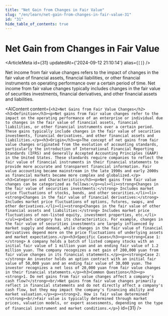 ```yaml
---
title: "Net Gain from Changes in Fair Value"
slug: "/en/learn/net-gain-from-changes-in-fair-value-31"
id: "31"
hide_table_of_contents: true
---
```



# Net Gain from Changes in Fair Value

<ArticleMeta id={31} updatedAt={'2024-09-12 21:10:14'} alias={`[]`} />
<div className='border-solid border-b border-t-0 my-4 border-[var(--ifm-color-gray-300)]' />

Net income from fair value changes refers to the impact of changes in the fair value of financial assets, financial liabilities, or other financial instruments on operating performance over a certain period of time. Net income from fair value changes typically includes changes in the fair value of securities investments, financial derivatives, and other financial assets and liabilities.

<AIContent content={`<h2>Net Gains from Fair Value Changes</h2><h3>Definition</h3><p>Net gains from fair value changes refer to the impact on the operating performance of an enterprise or individual due to changes in the fair value of financial assets, financial liabilities, or other financial instruments over a certain period. These gains typically include changes in the fair value of securities investments, financial derivatives, and other financial assets and liabilities.</p><h3>Origin</h3><p>The concept of net gains from fair value changes originated from the evolution of accounting standards, particularly the introduction of International Financial Reporting Standards (IFRS) and Generally Accepted Accounting Principles (GAAP) in the United States. These standards require companies to reflect the fair value of financial instruments in their financial statements to provide more accurate and transparent financial information. Fair value accounting became mainstream in the late 1990s and early 2000s as financial markets became more complex and globalized.</p><h3>Categories and Characteristics</h3><p>Net gains from fair value changes can be categorized as follows:</p><ul><li><strong>Changes in the fair value of securities investments:</strong> Includes market price fluctuations of stocks, bonds, and other securities.</li><li><strong>Changes in the fair value of financial derivatives:</strong> Includes market price fluctuations of options, futures, swaps, and other derivatives.</li><li><strong>Changes in the fair value of other financial assets and liabilities:</strong> Includes market price fluctuations of non-listed equity, investment properties, etc.</li></ul><p>Each category has its characteristics. For example, changes in the fair value of securities investments are largely influenced by market supply and demand, while changes in the fair value of financial derivatives depend more on the price fluctuations of underlying assets and market expectations.</p><h3>Specific Cases</h3><p><strong>Case 1:</strong> A company holds a batch of listed company stocks with an initial fair value of 1 million yuan and an ending fair value of 1.2 million yuan. The company recognizes a net gain of 200,000 yuan from fair value changes in its financial statements.</p><p><strong>Case 2:</strong> An investor holds an option contract with an initial fair value of 50,000 yuan and an ending fair value of 30,000 yuan. The investor recognizes a net loss of 20,000 yuan from fair value changes in their financial statements.</p><h3>Common Questions</h3><p><strong>1. Do net gains from fair value changes affect a company's cash flow?</strong><br/>Net gains from fair value changes primarily reflect in financial statements and do not directly affect a company's cash flow, but they may impact the company's financing ability and market valuation.</p><p><strong>2. How is fair value determined?</strong><br/>Fair value is typically determined through market prices, valuation models, or expert assessments, depending on the type of financial instrument and market conditions.</p>`} id={31} />
